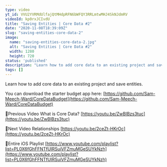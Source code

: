 ```yaml
---
type: video
yt_id: VVU2YVRMdUlfajQtMHdpRFN6bWFQY3RRLmtwMHJ4SkNJdmRV
videoId: kp0rxJCIvdU
title: "Saving Entities | Core Data #2"
date: "2020-11-08T18:39:09Z"
slug: "saving-entities-core-data-2"
image: 
  name: "saving-entities-core-data-2.jpg"
  alt: "Saving Entities | Core Data #2"
  width: 1280
  height: 720
status: 'published'
description: "Learn how to add core data to an existing project and save entities."
tags: []
---
```


Learn how to add core data to an existing project and save entities.

You can download the starter budget app here: [https://github.com/Sam-Meech-Ward/CoreDataBudget](https://github.com/Sam-Meech-Ward/CoreDataBudget)

🔗Previous Video
What is Core Data? [https://youtu.be/ZwBIBzs3tuc](https://youtu.be/ZwBIBzs3tuc)

🔗Next Video
Relationships [https://youtu.be/2ceZt-HKrOc](https://youtu.be/2ceZt-HKrOc)

🔗Entire iOS Playlist 
[https://www.youtube.com/playlist?list=PL0X6fGhFFNTfUIRSuiVFZmuMGeSUYkNzh](https://www.youtube.com/playlist?list=PL0X6fGhFFNTfUIRSuiVFZmuMGeSUYkNzh)



